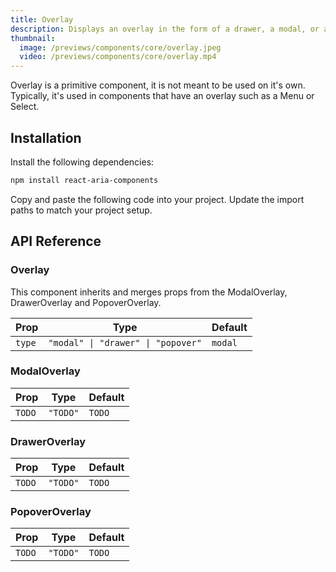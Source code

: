 ---
title: Overlay
description: Displays an overlay in the form of a drawer, a modal, or a popover.
thumbnail:
  image: /previews/components/core/overlay.jpeg
  video: /previews/components/core/overlay.mp4
---

<Alert type="warning">
  Overlay is a primitive component, it is not meant to be used on it's own. Typically,
  it's used in components that have an overlay such as a Menu or Select.
</Alert>

## Installation

<Steps>
  <Step>Install the following dependencies:</Step>

```bash
npm install react-aria-components
```

  <Step>Copy and paste the following code into your project.</Step>
  <ComponentSource name="components/core/default/overlay" />
  <Step>Update the import paths to match your project setup.</Step>
</Steps>

## API Reference

### Overlay

This component inherits and merges props from the ModalOverlay, DrawerOverlay and PopoverOverlay.

| Prop   | Type                               | Default |
| ------ | ---------------------------------- | ------- |
| `type` | `"modal" \| "drawer" \| "popover"` | `modal` |

### ModalOverlay

| Prop   | Type     | Default |
| ------ | -------- | ------- |
| `TODO` | `"TODO"` | `TODO`  |

### DrawerOverlay

| Prop   | Type     | Default |
| ------ | -------- | ------- |
| `TODO` | `"TODO"` | `TODO`  |

### PopoverOverlay

| Prop   | Type     | Default |
| ------ | -------- | ------- |
| `TODO` | `"TODO"` | `TODO`  |
